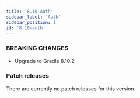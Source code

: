 ```yaml
---
title: '8.10 Auth'
sidebar_label: 'Auth'
sidebar_position: 1
id: '8.10-auth'
---
```


### BREAKING CHANGES

* Upgrade to Gradle 8.10.2

### Patch releases

There are currently no patch releases for this version

